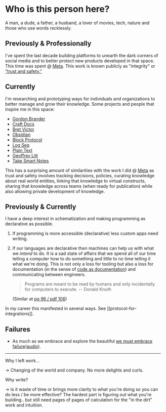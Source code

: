 # Who is this person here?

A man, a dude, a father, a husband, a lover of movies, tech, nature and those who use words recklessly.

## Previously & Professionally

I've spent the last decade building platforms to unearth the dark corners of social media and
to better protect new products developed in that space. This time was spent @ [Meta](meta.com). This work is known publicly as
"integrity" or ["trust and safety."](https://about.facebook.com/actions/promoting-safety-and-expression/)

## Currently

I'm researching and prototyping ways for individuals and organizations to better manage and grow their knowledge.
Some projects and people that inspire me in this space:

- [Gordon Brander](https://subconscious.substack.com/)
- [Craft Docs](https://www.craft.do/)
- [Bret Victor](http://worrydream.com/)
- [Obsidian](https://obsidian.md/)
- [Block Protocol](https://blockprotocol.org/)
- [Log Seq](https://logseq.com/)
- [Plain Text](https://plaintextaccounting.org/)
- [Geoffrey Litt](https://www.geoffreylitt.com/)
- [Take Smart Notes](https://takesmartnotes.com/)

This has a surprising amount of similarities with the work I did @ [Meta](meta.com) as trust and safety involves tracking decisions,
policies, curating knowledge about real world entities, linking that knowledge to virtual constructs, sharing that knowledge
across teams (when ready for publication) while also allowing private development of knowledge.

## Previously & Currently

I have a deep interest in schematization and making programming as declarative as possible.

1. If programming is more accessible (declarative) less custom apps need writing.
2. If our languages are declarative then machines can help us with what we _intend_ to do. It is a sad state of affairs that we spend
   all of our time telling a computer how to do something and little to no time telling it what we're doing. This is not only
   a loss for tooling but also a loss for documentation (in the sense of [code as documentation](https://martinfowler.com/bliki/CodeAsDocumentation.html)) and communicating
   between engineers.

   > Programs are meant to be read by humans and only incidentally for computers to execute. -- Donald Knuth

   (Similar at [pg 96 / pdf 106](http://www.softwarepreservation.com/projects/LISP/book/III_LispBook_Apr66-Acro5.pdf))

In my career this manifested in several ways. See [[protocol-for-integrations]].

## Failures

- As much as we embrace and explore the beautiful [we must embrace failure](https://www.philosophizethis.org/transcript/episode-156-transcript)([audio](https://www.philosophizethis.org/podcast/episode-152-the-frankfurt-school-walter-benjamin-pt-1-agcpw-fll9y)).

---

Why I left work...

-> Changing of the world and company. No more delights and curls.

Why write?

-> Is it waste of time or brings more clarity to what you're doing so you can do less / be more effective?
The hardest part is figuring out what you're building.. but still need pages of pages of calculation for the "in the dirt" work and intuition.
